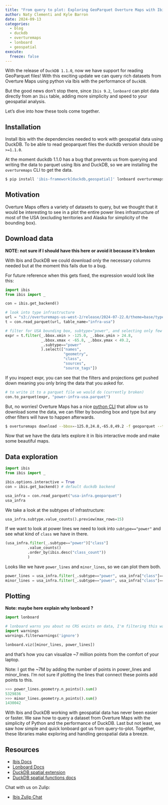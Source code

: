 ```yaml
---
title: "From query to plot: Exploring GeoParquet Overture Maps with Ibis, DuckDB, and Lonboard"
author: Naty Clementi and Kyle Barron
date: 2024-09-13
categories:
  - blog
  - duckdb
  - overturemaps
  - lonboard
  - geospatial
execute:
  freeze: false
---
```


With the release of `DuckDB 1.1.0`, now we have support for reading GeoParquet
files! With this exciting update we can query rich datasets from Overture Maps using python via Ibis with the performance of `DuckDB`.

But the good news don't stop there, since `Ibis 9.2`, `lonboard` can plot data directly from an `Ibis` table, adding more simplicity and speed to your geospatial analysis.

Let’s dive into how these tools come together.

## Installation

Install Ibis with the dependencies needed to work with geospatial data using DuckDB. To be able to read geoparquet files the duckdb version should be `>=1.1.0`.

::: {.callout-note}
At the moment duckdb 1.1.0 has a bug that prevents us from querying and writing the data to parquet using Ibis and DuckDB, so we are installing the `overturemaps` CLI to get the data.
:::

```bash
$ pip install 'ibis-framework[duckdb,geospatial]' lonboard overturemaps
```

## Motivation

Overture Maps offers a variety of datasets to query, but we thought that it would
be interesting to see in a plot the entire power lines infrastructure of most of the USA (excluding territories and Alaska for simplicity of the bounding box).

## Download data

**NOTE: not sure if I should have this here or avoid it because it's broken**

With Ibis and DuckDB we could download only the necessary columns needed but at
the moment this fails due to a bug.

For future reference when this gets fixed, the expression would look like this:

```python
import ibis
from ibis import _

con = ibis.get_backend()

# look into type infrastructure
url = "s3://overturemaps-us-west-2/release/2024-07-22.0/theme=base/type=infrastructure/*"
t = con.read_parquet(url, table_name="infra-usa")

# filter for USA bounding box, subtype="power", and selecting only few columns
expr = t.filter(_.bbox.xmin > -125.0, _.bbox.ymin > 24.8,
                _.bbox.xmax < -65.8, _.bbox.ymax < 49.2,
                _.subtype=="power"
                ).select(["names",
                          "geometry",
                          "class",
                          "sources",
                          "source_tags"])

```

::: {.callout-note}
If you inspect expr, you can see that the filters and projections get pushed down
meaning you only bring the data that you asked for.
:::

```python
# to write it to a parquet file we would do (currently broken)
con.to_parquet(expr, "power-infra-usa.parquet")
```

But, no worries! Overture Maps has a nice [python CLI](https://docs.overturemaps.org/getting-data/overturemaps-py/) that allow us to download
some the data, we can filter by bounding box and type but any other filters will have to happen afterwards.

```bash
$ overturemaps download --bbox=-125.0,24.8,-65.8,49.2 -f geoparquet --type=infrastructure -o usa-infra.geoparquet
```

Now that we have the data lets explore it in Ibis interactive mode and make some beautiful maps.

## Data exploration

```python
import ibis
from ibis import _

ibis.options.interactive = True
con = ibis.get_backend() # default duckdb backend
```

```python
usa_infra = con.read_parquet("usa-infra.geoparquet")
usa_infra
```

We take a look at the subtypes of infrastructure:

```python
usa_infra.subtype.value_counts().preview(max_rows=15)
```

If we want to look at power lines we need to look into `subtype=="power"`
and see what kind of `class` we have in there.

```python
(usa_infra.filter(_.subtype=="power")["class"]
          .value_counts()
          .order_by(ibis.desc("class_count"))
          )
```

Looks like we have `power_lines` and `minor_lines`, so we can plot them both.

```python
power_lines = usa_infra.filter(_.subtype=="power", usa_infra["class"]=="power_line")
minor_lines = usa_infra.filter(_.subtype=="power", usa_infra["class"]=="minor_line")
```

## Plotting

**Note: maybe here explain why lonboard ?**

```python
import lonboard

# lonboard warns you about no CRS exists on data, I'm filtering this warning because in this case we are on CRS WGS84
import warnings
warnings.filterwarnings('ignore')
```

```python
lonboard.viz([minor_lines, power_lines])
```

and that's how you can visualize ~7 million points from the comfort of
your laptop.

Note: I got the ~7M by adding the number of points in power_lines and minor_lines. I'm not sure if plotting the lines that connect these points add points to this.

```python
>>> power_lines.geometry.n_points().sum()
5329836
>>> minor_lines.geometry.n_points().sum()
1430042
```

With Ibis and DuckDB working with geospatial data has never been easier or faster.
We saw how to query a dataset from Overture Maps with the simplicity of Python and
the performance of DuckDB. Last but not least, we saw how simple and quick lonboard
got us from query-to-plot. Together, these libraries make exploring and handling
geospatial data a breeze.


## Resources
- [Ibis Docs](https://ibis-project.org/)
- [Lonboard Docs](https://developmentseed.org/lonboard/latest/)
- [DuckDB spatial extension](https://duckdb.org/docs/extensions/spatial.html)
- [DuckDB spatial functions docs](https://github.com/duckdb/duckdb_spatial/blob/main/docs/functions.md)

Chat with us on Zulip:

- [Ibis Zulip Chat](https://ibis-project.zulipchat.com/)

